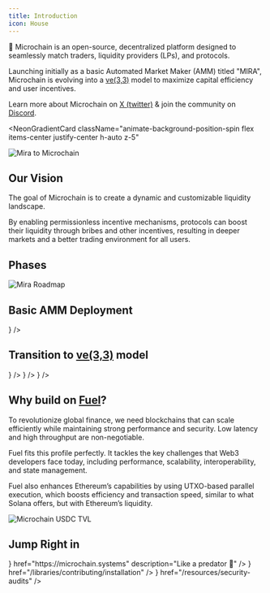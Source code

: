 ```yaml
---
title: Introduction
icon: House
---
```



👋 Microchain is an
open-source, decentralized platform designed to seamlessly match
<span className="animate-color-cycle-emerald">traders</span>,
<span className="animate-color-cycle-rose">liquidity providers (LPs)</span>, and
<span className="animate-color-cycle-blue">protocols</span>.

Launching initially as a basic Automated Market Maker (AMM) titled "MIRA", Microchain is evolving into a [ve(3,3)](https://medium.com/@chaisomsri96/introduction-to-ve-3-3-4c873841e4ac) model to maximize capital efficiency and user incentives.

Learn more about Microchain on [X (twitter)](https://x.com/MicrochainDLM/) & join the community on [Discord](https://discord.gg/6pHdTY6rYq).

<NeonGradientCard
  className="animate-background-position-spin flex items-center justify-center h-auto z-5"
>
  <div className="w-full h-auto overflow-hidden rounded-[calc(19px-3px)] bg-transparent">
  <img
    className="not-prose block w-full h-full object-cover p-0"
    src="/mira_to_microchain.jpeg"
    alt="Mira to Microchain"
  />
  </div>
</NeonGradientCard>

## Our Vision

The goal of Microchain is to create a dynamic and customizable liquidity landscape.

By enabling permissionless incentive mechanisms, protocols can boost their liquidity through bribes and other incentives, resulting in deeper markets and a better trading environment for all users.

## Phases

<div className="w-full h-auto overflow-hidden rounded-sm bg-transparent">
  <img
    className="not-prose block w-full h-full object-cover p-0"
    src="/mira_roadmap.png"
    alt="Mira Roadmap"
  />
</div>

<div className='fd-steps [&_h2]:fd-step'>

## Basic AMM Deployment

<Cards>
  <Card
    title="Establish Platform"
    icon={<Coins />}
  />
</Cards>

## Transition to [ve(3,3)](https://medium.com/@chaisomsri96/introduction-to-ve-3-3-4c873841e4ac) model

<Cards>
  <Card
    title="Advanced Governance"
    icon={<Scale />}
  />
  <Card
    title="Incentive Mechanisms"
    icon={<Trophy />}
  />
  <Card
    title="Long-term Sustainability"
    icon={<Leaf />}
  />
</Cards>

</div>

## Why build on [Fuel](https://fuel.network)?

To revolutionize global finance, we need blockchains that can scale efficiently while maintaining strong performance and security. Low latency and high throughput are non-negotiable.

Fuel fits this profile perfectly. It tackles the key challenges that Web3 developers face today, including performance, scalability, interoperability, and state management.

Fuel also enhances Ethereum’s capabilities by using UTXO-based parallel execution, which boosts efficiency and transaction speed, similar to what Solana offers, but with Ethereum’s liquidity.

<div className="w-full h-auto overflow-hidden rounded-sm bg-transparent">
  <img
    className="not-prose block w-full h-full object-cover p-0"
    src="/usdc_tvl.jpeg"
    alt="Microchain USDC TVL"
  />
</div>


## Jump Right in

<Cards>
  <Card
    title="Trade"
    icon={<Coins />}
    href="https://microchain.systems"
    description="Like a predator 🦕"
  />
  <Card
    title="Contribute"
    icon={<Terminal />}
    href="/libraries/contributing/installation"
  />
  <Card
    title="Security Audits"
    icon={<ShieldCheck />}
    href="/resources/security-audits"
  />
</Cards>

